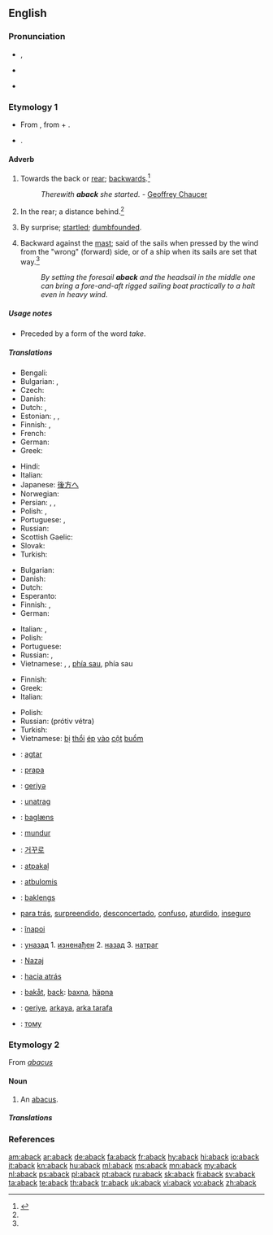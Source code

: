 ==English==

===Pronunciation===
* {{a|RP}} {{IPA|/əˈbæk/}}, {{X-SAMPA|/@"b{k/}}
* {{a|GenAm}} {{IPA|/əˈbæk/}}
* {{rhymes|æk}}

===Etymology 1===
* From {{etyl|enm}} {{term|abak||lang=enm}}, from {{etyl|ang}} {{term|on||at, on, or toward|lang=ang}} + {{term|bæc||back|lang=ang}}.
* {{prefix|a|t1=towards|back|t2=back}}.

====Adverb====
{{en-adv|-}}

# {{archaic}} Towards the back or [[rear]]; [[backwards]].{{defdate|First attested prior to 1150.}}<ref name=SOED>{{reference-book | last =| first = | authorlink =  | coauthors =  | editor =Brown, Lesley  | others =  | title = The Shorter Oxford English Dictionary | origdate =  | origyear = 1933| origmonth =  | url =  | format =  | accessdate =  | accessyear =  | accessmonth =  | edition = 5th | date =  | year =2003| month =  | publisher =Oxford University Press  | location =Oxford, UK | language =  | id =  | doi = | isbn =978-0-19-860575-7 | lccn = | ol = | pages =2| chapter =  | chapterurl =  | quote =}}</ref>
#: ''Therewith '''aback''' she started.'' - [[w:Geoffrey Chaucer|Geoffrey Chaucer]]
# {{archaic}} In the rear; a distance behind.{{defdate|First attested prior to 1150.}}<ref name=SOED/>
# By surprise; [[startled]]; [[dumbfounded]].
# {{nautical}} Backward against the [[mast]]; said of the sails when pressed by the wind from the "wrong" (forward) side, or of a ship when its sails are set that way.{{defdate|First attested in the late 17<sup>th</sup> century.}}<ref name=SOED/>
#: ''By setting the foresail '''aback''' and the headsail in the middle one can bring a fore-and-aft rigged sailing boat practically to a halt even in heavy wind.''

=====Usage notes=====
* {{sense|by surprise}} Preceded by a form of the word ''take''.

=====Translations=====
{{trans-top|backwards}}
* Bengali: {{t-|bn|পেছন দিকে|sc=Beng}}
* Bulgarian: {{t+|bg|назад}}, {{t+|bg|заднишком}}
* Czech: {{t+|cs|zpět}}
* Danish: {{t-|da|bak}}
* Dutch: {{t+|nl|achterwaarts}}, {{t+|nl|rugwaarts}}
* Estonian: {{t+|et|tagasi}}, {{t-|et|tagaspidi}}, {{t-|et|tagurpidi}}
* Finnish: {{t+|fi|takaisin}}, {{t-|fi|taaksepäin}}
* French: {{t+|fr|en arrière}}
* German: {{t+|de|rückwärts}}
* Greek: {{t-|el|προς τα πίσω|tr=pros ta píso}}
{{trans-mid}}
* Hindi: {{t-|hi|पीछ॓ की ओर}} {{qualifier|archaic}}
* Italian: {{t-|it|all'indietro}}
* Japanese: [[後方]]へ
* Norwegian: {{t-|no|bakk}}
* Persian: {{t-|fa|جاخوردن}}, {{t+|fa|یکه خوردن}}, {{t-|fa|غافلگیرشدن}}
* Polish: {{t+|pl|wstecz}}, {{t-|pl|do tyłu}}
* Portuguese: {{t+|pt|atrás}}, {{t+|pt|para}} {{t+|pt|trás}}
* Russian: {{t+|ru|назад|tr=nazád}}
* Scottish Gaelic: {{t-|gd|air ais}}
* Slovak: {{t-|sk|naspäť}}
* Turkish: {{t|tr|geriye}}
{{trans-bottom}}

{{trans-top|in the rear}}
* Bulgarian: {{t+|bg|отзад}}
* Danish: {{t-|da|bagi}}
* Dutch: {{t+|nl|achteraan}}
* Esperanto: {{t-|eo|malantaŭen}}
* Finnish: {{t+|fi|takana}}, {{t-|fi|perässä}}
* German: {{t+|de|hinten}}
{{trans-mid}}
* Italian: {{t+|it|dietro}}, {{t+|it|di}} {{t+|it|dietro}}
* Polish: {{t-|pl|z tyłu}}
* Portuguese: {{t+|pt|atrás}}
* Russian: {{t+|ru|сзади|tr=szádi}}, {{t+|ru|позади|tr=pozadí}}
* Vietnamese: {{t+|vi|đằng sau}}, {{t-|vi|lùi lại}}, {{t+|vi|trở lại}} [[phía sau]], {{t+|vi|về}} phía sau
{{trans-bottom}}

{{trans-top|said of sails pressed backward}}
* Finnish: {{t+|fi|pakki|alt=pakilla}}
* Greek: {{t-|el|προς τα πίσω|tr=pros ta píso}}
* Italian: {{t+|it|a}} {{t+|it|collo}}
{{trans-mid}}
* Polish: {{t-|pl|bieg wsteczny}}
* Russian: {{l|ru|против}} {{l|ru|ветер|ветра}} (prótiv vétra)
* Turkish: {{t|tr|pupada}}
* Vietnamese: [[bị]] [[thổi]] [[ép]] [[vào]] [[cột]] [[buồm]]
{{trans-bottom}}

{{checktrans-top}}
* {{ttbc|af}}: [[agtar]]
* {{ttbc|sq}}: [[prapa]]
* {{ttbc|az}}: [[geriyә]]
* {{ttbc|sh}}: [[unatrag]]
* {{ttbc|da}}: [[baglæns]]
* {{ttbc|id}}: [[mundur]]
* {{ttbc|ko}}: [[거꾸로]]
* {{ttbc|lv}}: [[atpakaļ]]
* {{ttbc|lt}}: [[atbulomis]]
* {{ttbc|no}}: [[baklengs]]
{{trans-mid}}
* {{ttbc|pt}} {{qualifier|Brazil}} [[para trás]], [[surpreendido]], [[desconcertado]], [[confuso]], [[aturdido]], [[inseguro]]
* {{ttbc|ro}}: [[înapoi]]
* {{ttbc|sh}}: [[уназад]]   1. [[изненађен]]  2. [[назад]]   3. [[натраг]]
* {{ttbc|sl}}: [[Nazaj]]
* {{ttbc|es}}: [[hacia atrás]]
* {{ttbc|sv}}: [[bakåt]], [[back]]: [[baxna]], [[häpna]]
* {{ttbc|tr}}: [[geriye]], [[arkaya]], [[arka tarafa]]
* {{ttbc|uk}}: [[тому]]
{{trans-bottom}}

===Etymology 2===
From ''[[abacus]]''

====Noun====
{{en-noun}}

# {{obsolete}} An [[abacus]].

=====Translations=====
{{trans-see|abacus}}

===References===
<references/>

[[am:aback]]
[[ar:aback]]
[[de:aback]]
[[fa:aback]]
[[fr:aback]]
[[hy:aback]]
[[hi:aback]]
[[io:aback]]
[[it:aback]]
[[kn:aback]]
[[hu:aback]]
[[ml:aback]]
[[ms:aback]]
[[mn:aback]]
[[my:aback]]
[[nl:aback]]
[[ps:aback]]
[[pl:aback]]
[[pt:aback]]
[[ru:aback]]
[[sk:aback]]
[[fi:aback]]
[[sv:aback]]
[[ta:aback]]
[[te:aback]]
[[th:aback]]
[[tr:aback]]
[[uk:aback]]
[[vi:aback]]
[[vo:aback]]
[[zh:aback]]